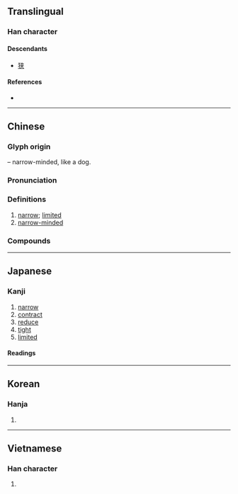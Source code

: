 {{also|狭}}
{{character info/new}}
==Translingual==
{{ja-forms|[[狭]]|[[狭]]|狹}}

===Han character===
{{Han char|rn=94|rad=犬|as=07|sn=10|four=44238|canj=KHKOO|ids=⿰犭夾}}

====Descendants====
* [[狭]]

====References====
* {{Han ref|kx=0711.300|dkj=20428|dj=1123.280|hdz=21348.040|uh=72F9|ud=29433|bh=AF55|bd=44885}}

----

==Chinese==
{{zh-forms|s=狭}}

===Glyph origin===
{{Han etym}}
{{Han compound|犬|alt1=犭|t1=dog|夾|ls=psc|c1=s|c2=p}} – narrow-minded, like a dog.

===Pronunciation===
{{zh-pron
|m=xiá
|m-s=
|c=haap6,gip6
|c-t=
|h=gd=hiab6
|g=
|h=pfs=
|j=
|mb=hă
|md=
|mn=ml:ha̍p/hia̍p/qz,tp,xm:oe̍h/zz:e̍h
|mn_note=ha̍p - literary; hia̍p/oe̍h/e̍h - vernacular
|mn-t=hiab8/hiêb8/oih8
|mn-t_note=hiab8/hiêb8 - literary (hiêb8 - Chaozhou); oih8 - vernacular 
|w=
|x=
|mc=y
|oc=y
|cat=a
}}

===Definitions===
{{zh-hanzi}}

# [[narrow]]; [[limited]]
# [[narrow-minded]]

===Compounds===
{{zh-der|偏狹小器|心胸狹窄|促狹鬼|寬狹|天窄地狹|促狹|偏狹|冤家路狹|相逢狹路|狹斜|狹心症|狷狹|狹窄|狹軌鐵路|狹小|狹路|窄狹|狹隘|狹路相逢|狹義|狹韻|狹長|褊狹|西狹頌|褊狹小器}}

----

==Japanese==
{{ja-kanji forms|狭|狹}}

===Kanji===
{{ja-kanji|grade=|rs=犬07|shin=狭}}

# [[narrow]]
# [[contract]]
# [[reduce]]
# [[tight]]
# [[limited]]

====Readings====
{{ja-readings
|on=きょう, こう
|kun=せま-い, せば-める
}}

----

==Korean==

===Hanja===
{{ko-hanja|hangeul=협|eumhun=|rv=hyeop|mr=hyŏp|y=hyep}}

# {{defn|lang=ko|sort=犬07}}

----

==Vietnamese==

===Han character===
{{vi-hantu|hẹp|rs=犬07}}

# {{defn|lang=vi|sort=犬07}}